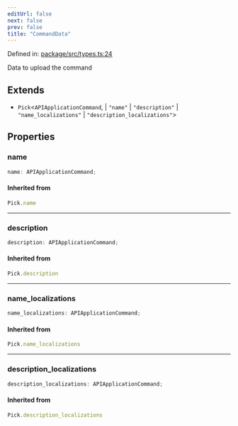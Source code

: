 ```yaml
---
editUrl: false
next: false
prev: false
title: "CommandData"
---
```


Defined in: [package/src/types.ts:24](https://github.com/KingsBeCattz/uncmd/blob/bad6bae9d56c0bb79ede2176419790e96cc812b7/package/src/types.ts#L24)

Data to upload the command

## Extends

- `Pick`\<`APIApplicationCommand`, 
  \| `"name"`
  \| `"description"`
  \| `"name_localizations"`
  \| `"description_localizations"`\>

## Properties

### name

```ts
name: APIApplicationCommand;
```

#### Inherited from

```ts
Pick.name
```

***

### description

```ts
description: APIApplicationCommand;
```

#### Inherited from

```ts
Pick.description
```

***

### name\_localizations

```ts
name_localizations: APIApplicationCommand;
```

#### Inherited from

```ts
Pick.name_localizations
```

***

### description\_localizations

```ts
description_localizations: APIApplicationCommand;
```

#### Inherited from

```ts
Pick.description_localizations
```
